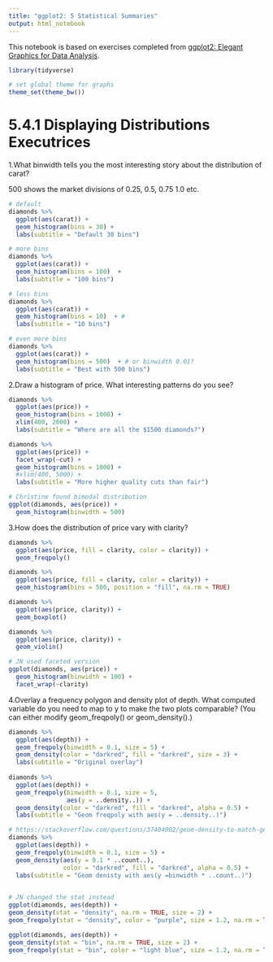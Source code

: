```yaml
---
title: "ggplot2: 5 Statistical Summaries"
output: html_notebook
---
```


This notebook is based on exercises completed from [ggplot2: Elegant Graphics for Data Analysis](https://ggplot2-book.org/index.html). 

```r

library(tidyverse)

# set global theme for graphs
theme_set(theme_bw())

```

# 5.4.1 Displaying Distributions Executrices

1.What binwidth tells you the most interesting story about the distribution of carat?

500 shows the market divisions of 0.25, 0.5, 0.75 1.0 etc.

```r

# default
diamonds %>%
  ggplot(aes(carat)) +
  geom_histogram(bins = 30) +
  labs(subtitle = "Default 30 bins")

# more bins
diamonds %>%
  ggplot(aes(carat)) +
  geom_histogram(bins = 100)  +
  labs(subtitle = "100 bins")

# less bins
diamonds %>%
  ggplot(aes(carat)) +
  geom_histogram(bins = 10)  + # 
  labs(subtitle = "10 bins")

# even more bins
diamonds %>%
  ggplot(aes(carat)) +
  geom_histogram(bins = 500)  + # or binwidth 0.01?
  labs(subtitle = "Best with 500 bins")

```


2.Draw a histogram of price. What interesting patterns do you see?

```r

diamonds %>%
  ggplot(aes(price)) +
  geom_histogram(bins = 1000) +
  xlim(400, 2000) +
  labs(subtitle = "Where are all the $1500 diamonds?")

diamonds %>%
  ggplot(aes(price)) +
  facet_wrap(~cut) +
  geom_histogram(bins = 1000) +
  #xlim(400, 5000) +
  labs(subtitle = "More higher quality cuts than fair")

# Christine found bimodal distribution
ggplot(diamonds, aes(price)) +
  geom_histogram(binwidth = 500)
```


3.How does the distribution of price vary with clarity?

```r

diamonds %>%
  ggplot(aes(price, fill = clarity, color = clarity)) +
  geom_freqpoly()

diamonds %>%
  ggplot(aes(price, fill = clarity, color = clarity)) +
  geom_histogram(bins = 500, position = "fill", na.rm = TRUE)

diamonds %>%
  ggplot(aes(price, clarity)) +
  geom_boxplot()

diamonds %>%
  ggplot(aes(price, clarity)) +
  geom_violin()

# JN used faceted version
ggplot(diamonds, aes(price)) + 
  geom_histogram(binwidth = 100) + 
  facet_wrap(~clarity)


```


4.Overlay a frequency polygon and density plot of depth. What computed variable do you need to map to y to make the two plots comparable? (You can either modify geom_freqpoly() or geom_density().)

```r

diamonds %>%
  ggplot(aes(depth)) +
  geom_freqpoly(binwidth = 0.1, size = 5) +
  geom_density(color = "darkred", fill = "darkred", size = 3) +
  labs(subtitle = "Original overlay")
  
diamonds %>%
  ggplot(aes(depth)) +
  geom_freqpoly(binwidth = 0.1, size = 5,
                aes(y = ..density..)) +
  geom_density(color = "darkred", fill = "darkred", alpha = 0.5) +
  labs(subtitle = "Geom freqpoly with aes(y = ..density..)")

# https://stackoverflow.com/questions/37404002/geom-density-to-match-geom-histogram-binwitdh
diamonds %>%
  ggplot(aes(depth)) +
  geom_freqpoly(binwidth = 0.1, size = 5) +
  geom_density(aes(y = 0.1 * ..count..),
               color = "darkred", fill = "darkred", alpha = 0.5) +
  labs(subtitle = "Geom denisty with aes(y =binwidth * ..count..)")
  

# JN changed the stat instead
ggplot(diamonds, aes(depth)) +
geom_density(stat = "density", na.rm = TRUE, size = 2) +
geom_freqpoly(stat = "density", color = "purple", size = 1.2, na.rm = TRUE)

ggplot(diamonds, aes(depth)) +
geom_density(stat = "bin", na.rm = TRUE, size = 2) +
geom_freqpoly(stat = "bin", color = "light blue", size = 1.2, na.rm = TRUE)

```

